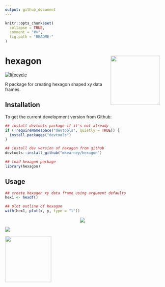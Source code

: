 ```yaml
---
output: github_document
---
```


<!-- README.md is generated from README.Rmd. Please edit that file -->

```r
knitr::opts_chunk$set(
  collapse = TRUE,
  comment = "#>",
  fig.path = "README-"
)
```

# hexagon <img src="man/figures/logo.png" width="160px" align="right" /> 

<!-- [![Build Status](https://travis-ci.org/mkearney/hexagon.svg?branch=master)](https://travis-ci.org/mkearney/hexagon)
[![CRAN status](https://www.r-pkg.org/badges/version/rtweet)](https://cran.r-project.org/package=hexagon)
[![Coverage Status](https://codecov.io/gh/mkearney/hexagon/branch/master/graph/badge.svg)](https://codecov.io/gh/mkearney/hexagon?branch=master)

![Downloads](https://cranlogs.r-pkg.org/badges/hexagon)
![Downloads](https://cranlogs.r-pkg.org/badges/grand-total/hexagon) -->
[![lifecycle](https://img.shields.io/badge/lifecycle-experimental-orange.svg)](https://www.tidyverse.org/lifecycle/#experimental)

R package for creating hexagon shaped xy data frames.

## Installation

To get the current development version from Github:

```r
## install devtools package if it's not already
if (!requireNamespace("devtools", quietly = TRUE)) {
  install.packages("devtools")
}

## install dev version of hexagon from github
devtools::install_github("mkearney/hexagon")

## load hexagon package
library(hexagon)
```

## Usage

```r
## create hexagon xy data frame using argument defaults
hex1 <- hexdf()

## plot outline of hexagon
with(hex1, plot(x, y, type = "l"))
```

<p align="center"><img src="tools/readme/plot1.png" > </p

&nbsp;

```r
## create larger hexagon to the lower right with a different midpoint
hex2 <- hexdf(2, mid = c(2.5, -2))

## load ggplot2
library(ggplot2)

## plot both hex1 and hex2 objects using ggplot2
ggplot(hex1, aes(x, y)) +
  geom_polygon(fill = "blue") +
  geom_polygon(data = hex2, fill = "red")
```

<p align="center"><img src="tools/readme/plot2.png" > </p

&nbsp;

### Example

Create a package sticker

```r
## generate some data to plot
n <- 43
den <- ceiling(n / 5)
x <- seq(-.525, .465, length.out = n) + rep(c(-.005, .005), ceiling(n/2))[1:n]
y <- seq(-.1, .1, length.out = ceiling(n / den))
y <- rep(c(y, rev(y)), ceiling(n / den))[1:n] + seq(.0, .45, length.out = n)
z <- c(rep("a", ceiling(n / den)), rep("b", ceiling(n / den)))
z <- rep(z, ceiling(n / den))[1:n]
pts <- data.frame(x, y, z)

## create base plot
p_ <- ggplot(hex1, aes(x, y)) +
  geom_polygon(fill = "#114466", colour = "#001030", size = 1) +
  geom_point(data = pts, aes(fill = z, colour = z), shape = 21, size = 1.75) +
  scale_fill_manual(values = c("#8CFF00", "#cc00ff")) +
  scale_colour_manual(values = c("#0A2200", "#110033")) +
  annotate("text", 0, -.36, label = "hexagon",
    colour = "white", size = 8, fontface = "bold") +
  coord_fixed(ratio = 1, expand = TRUE) +
  coord_cartesian(xlim = range(hex1$x), ylim = range(hex1$y)) +
  theme_void()

## adjust margin to maximize sticker
t <- 6
r <- 5
b <- 9
l <- 8
p <- p_ +
  theme(legend.position = "none",
    plot.margin = margin(-t, -r, -b, -l, unit = "pt"))

#view plot in device
p

## save plot with sticker dimensions
#ggsave("hexagon-logo.png", p, width = 1.73, height = 2,
#  units = "in", bg = "transparent")
```

<p align="center"><img width="150px" src="tools/readme/dots-sticker.png" > </p>

